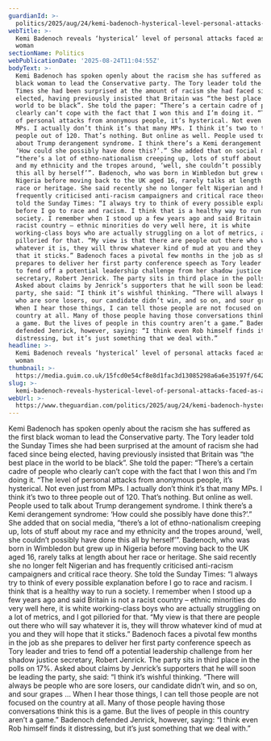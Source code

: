 ```yaml
---
guardianId: >-
  politics/2025/aug/24/kemi-badenoch-hysterical-level-personal-attacks-as-black-woman
webTitle: >-
  Kemi Badenoch reveals ‘hysterical’ level of personal attacks faced as a black
  woman
sectionName: Politics
webPublicationDate: '2025-08-24T11:04:55Z'
bodyText: >-
  Kemi Badenoch has spoken openly about the racism she has suffered as the first
  black woman to lead the Conservative party. The Tory leader told the Sunday
  Times she had been surprised at the amount of racism she had faced since being
  elected, having previously insisted that Britain was “the best place in the
  world to be black”. She told the paper: “There’s a certain cadre of people who
  clearly can’t cope with the fact that I won this and I’m doing it. “The level
  of personal attacks from anonymous people, it’s hysterical. Not even just from
  MPs. I actually don’t think it’s that many MPs. I think it’s two to three
  people out of 120. That’s nothing. But online as well. People used to talk
  about Trump derangement syndrome. I think there’s a Kemi derangement syndrome:
  ‘How could she possibly have done this?’.” She added that on social media,
  “there’s a lot of ethno-nationalism creeping up, lots of stuff about my race
  and my ethnicity and the tropes around, ‘well, she couldn’t possibly have done
  this all by herself’”. Badenoch, who was born in Wimbledon but grew up in
  Nigeria before moving back to the UK aged 16, rarely talks at length about her
  race or heritage. She said recently she no longer felt Nigerian and has
  frequently criticised anti-racism campaigners and critical race theory. She
  told the Sunday Times: “I always try to think of every possible explanation
  before I go to race and racism. I think that is a healthy way to run a
  society. I remember when I stood up a few years ago and said Britain is not a
  racist country – ethnic minorities do very well here, it is white
  working-class boys who are actually struggling on a lot of metrics, and I got
  pilloried for that. “My view is that there are people out there who will say
  whatever it is, they will throw whatever kind of mud at you and they will hope
  that it sticks.” Badenoch faces a pivotal few months in the job as she
  prepares to deliver her first party conference speech as Tory leader and tries
  to fend off a potential leadership challenge from her shadow justice
  secretary, Robert Jenrick. The party sits in third place in the polls on 17%.
  Asked about claims by Jenrick’s supporters that he will soon be leading the
  party, she said: “I think it’s wishful thinking. “There will always be people
  who are sore losers, our candidate didn’t win, and so on, and sour grapes …
  When I hear those things, I can tell those people are not focused on the
  country at all. Many of those people having those conversations think this is
  a game. But the lives of people in this country aren’t a game.” Badenoch
  defended Jenrick, however, saying: “I think even Rob himself finds it
  distressing, but it’s just something that we deal with.”
headline: >-
  Kemi Badenoch reveals ‘hysterical’ level of personal attacks faced as a black
  woman
thumbnail: >-
  https://media.guim.co.uk/15fcd0e54cf8e8d1fac3d13085298a6a6e35197f/642_0_5000_4000/500.jpg
slug: >-
  kemi-badenoch-reveals-hysterical-level-of-personal-attacks-faced-as-a-black-woman
webUrl: >-
  https://www.theguardian.com/politics/2025/aug/24/kemi-badenoch-hysterical-level-personal-attacks-as-black-woman
---
```

Kemi Badenoch has spoken openly about the racism she has suffered as the first black woman to lead the Conservative party. The Tory leader told the Sunday Times she had been surprised at the amount of racism she had faced since being elected, having previously insisted that Britain was “the best place in the world to be black”. She told the paper: “There’s a certain cadre of people who clearly can’t cope with the fact that I won this and I’m doing it. “The level of personal attacks from anonymous people, it’s hysterical. Not even just from MPs. I actually don’t think it’s that many MPs. I think it’s two to three people out of 120. That’s nothing. But online as well. People used to talk about Trump derangement syndrome. I think there’s a Kemi derangement syndrome: ‘How could she possibly have done this?’.” She added that on social media, “there’s a lot of ethno-nationalism creeping up, lots of stuff about my race and my ethnicity and the tropes around, ‘well, she couldn’t possibly have done this all by herself’”. Badenoch, who was born in Wimbledon but grew up in Nigeria before moving back to the UK aged 16, rarely talks at length about her race or heritage. She said recently she no longer felt Nigerian and has frequently criticised anti-racism campaigners and critical race theory. She told the Sunday Times: “I always try to think of every possible explanation before I go to race and racism. I think that is a healthy way to run a society. I remember when I stood up a few years ago and said Britain is not a racist country – ethnic minorities do very well here, it is white working-class boys who are actually struggling on a lot of metrics, and I got pilloried for that. “My view is that there are people out there who will say whatever it is, they will throw whatever kind of mud at you and they will hope that it sticks.” Badenoch faces a pivotal few months in the job as she prepares to deliver her first party conference speech as Tory leader and tries to fend off a potential leadership challenge from her shadow justice secretary, Robert Jenrick. The party sits in third place in the polls on 17%. Asked about claims by Jenrick’s supporters that he will soon be leading the party, she said: “I think it’s wishful thinking. “There will always be people who are sore losers, our candidate didn’t win, and so on, and sour grapes … When I hear those things, I can tell those people are not focused on the country at all. Many of those people having those conversations think this is a game. But the lives of people in this country aren’t a game.” Badenoch defended Jenrick, however, saying: “I think even Rob himself finds it distressing, but it’s just something that we deal with.”

